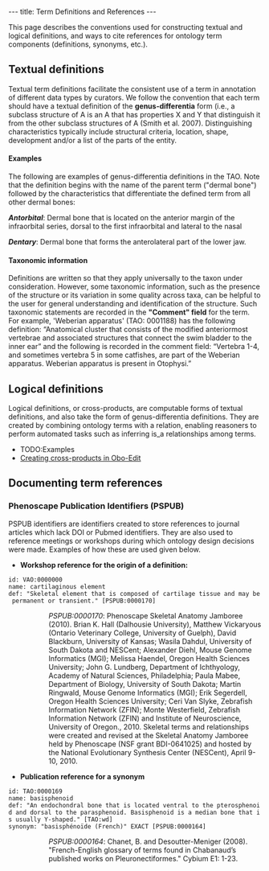 ---
title: Term Definitions and References
---

This page describes the conventions used for constructing textual and logical definitions, and ways to cite references for ontology term components (definitions, synonyms, etc.).

== Textual definitions ==
Textual term definitions facilitate the consistent use of a term in annotation of different data types by curators. We follow the convention that each term should have a textual definition of the '''genus-differentia''' form (i.e., a subclass structure of A is an A that has properties X and Y that distinguish it from the other subclass structures of A (Smith et al. 2007). Distinguishing characteristics typically include structural criteria, location, shape, development and/or a list of the parts of the entity.

====Examples====
The following are examples of genus-differentia definitions in the TAO. Note that the definition begins with the name of the parent term ("dermal bone") followed by the characteristics that differentiate the defined term from all other dermal bones:

'''''Antorbital''''': Dermal bone that is located on the anterior margin of the infraorbital series, dorsal to the first infraorbital and lateral to the nasal

'''''Dentary''''': Dermal bone that forms the anterolateral part of the lower jaw.

====Taxonomic information====
Definitions are written so that they apply universally to the taxon under consideration.  However, some taxonomic information, such as the presence of the structure or its variation in some quality across taxa, can be helpful to the user for general understanding and identification of the structure. Such taxonomic statements are recorded in the '''"Comment" field''' for the term. For example, 'Weberian apparatus' (TAO: 0001188) has the following definition: “Anatomical cluster that consists of the modified anteriormost vertebrae and associated structures that connect the swim bladder to the inner ear” and the following is recorded in the comment field: “Vertebra 1-4, and sometimes vertebra 5 in some catfishes, are part of the Weberian apparatus. Weberian apparatus is present in Otophysi.”

== Logical definitions ==

Logical definitions, or cross-products, are computable forms of textual definitions, and also take the form of genus-differentia definitions.  They are created by combining ontology terms with a relation, enabling reasoners to perform automated tasks such as inferring is_a relationships among terms.

* TODO:Examples
* [http://oboedit.org/docs/html/Introduction_to_Cross_Products.htm Creating cross-products in Obo-Edit]

== Documenting term references ==

=== Phenoscape Publication Identifiers (PSPUB)===
PSPUB identifiers are identifiers created to store references to journal articles which lack DOI or Pubmed identifiers. They are also used to reference meetings or workshops during which ontology design decisions were made. Examples of how these are used given below.
* '''Workshop reference for the origin of a definition:'''
 id: VAO:0000000
 name: cartilaginous element
 def: "Skeletal element that is composed of cartilage tissue and may be permanent or transient." [PSPUB:0000170]
:: ''PSPUB:0000170'': Phenoscape Skeletal Anatomy Jamboree (2010). Brian K. Hall (Dalhousie University), Matthew Vickaryous (Ontario Veterinary College, University of Guelph), David Blackburn, University of Kansas; Wasila Dahdul, University of South Dakota and NESCent; Alexander Diehl, Mouse Genome Informatics (MGI); Melissa Haendel, Oregon Health Sciences University; John G. Lundberg, Department of Ichthyology, Academy of Natural Sciences, Philadelphia; Paula Mabee, Department of Biology, University of South Dakota; Martin Ringwald, Mouse Genome Informatics (MGI); Erik Segerdell, Oregon Health Sciences University; Ceri Van Slyke, Zebrafish Information Network (ZFIN); Monte Westerfield, Zebrafish Information Network (ZFIN) and Institute of Neuroscience, University of Oregon., 2010.  Skeletal terms and relationships were created and revised at the Skeletal Anatomy Jamboree held by Phenoscape (NSF grant BDI-0641025) and hosted by the National Evolutionary Synthesis Center (NESCent), April 9-10, 2010.

* '''Publication reference for a synonym'''
 id: TAO:0000169
 name: basisphenoid
 def: "An endochondral bone that is located ventral to the pterosphenoid and dorsal to the parasphenoid. Basisphenoid is a median bone that is usually Y-shaped." [TAO:wd]
 synonym: "basisphénoïde (French)" EXACT [PSPUB:0000164]
:: ''PSPUB:0000164'': Chanet, B. and Desoutter-Meniger (2008). "French-English glossary of terms found in Chabanaud’s published works on Pleuronectiformes." Cybium E1: 1-23.